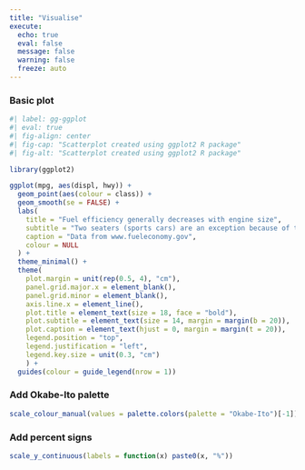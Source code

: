 ```yaml
---
title: "Visualise"
execute:
  echo: true
  eval: false
  message: false
  warning: false
  freeze: auto
---
```


### Basic plot

```r
#| label: gg-ggplot
#| eval: true
#| fig-align: center
#| fig-cap: "Scatterplot created using ggplot2 R package"
#| fig-alt: "Scatterplot created using ggplot2 R package"

library(ggplot2)

ggplot(mpg, aes(displ, hwy)) +
  geom_point(aes(colour = class)) +
  geom_smooth(se = FALSE) +
  labs(
    title = "Fuel efficiency generally decreases with engine size",
    subtitle = "Two seaters (sports cars) are an exception because of their light weight",
    caption = "Data from www.fueleconomy.gov",
    colour = NULL
  ) +
  theme_minimal() +
  theme(
    plot.margin = unit(rep(0.5, 4), "cm"),
    panel.grid.major.x = element_blank(),
    panel.grid.minor = element_blank(),
    axis.line.x = element_line(),
    plot.title = element_text(size = 18, face = "bold"),
    plot.subtitle = element_text(size = 14, margin = margin(b = 20)),
    plot.caption = element_text(hjust = 0, margin = margin(t = 20)),
    legend.position = "top",
    legend.justification = "left",
    legend.key.size = unit(0.3, "cm")
    ) +
  guides(colour = guide_legend(nrow = 1))
```

### Add Okabe-Ito palette
```r
scale_colour_manual(values = palette.colors(palette = "Okabe-Ito")[-1])
```

### Add percent signs 
```r
scale_y_continuous(labels = function(x) paste0(x, "%"))
```

